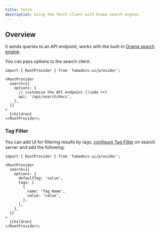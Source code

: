 ```yaml
---
title: fetch
description: Using the fetch client with Orama search engine.
---
```


## Overview

It sends queries to an API endpoint, works with the built-in [Orama search engine](/docs/headless/search/orama).

You can pass options to the search client:

```tsx
import { RootProvider } from 'fumadocs-ui/provider';

<RootProvider
  search={{
    options: {
      // customise the API endpoint [!code ++]
      api: '/api/search/docs',
    },
  }}
>
  {children}
</RootProvider>;
```

### Tag Filter

You can add UI for filtering results by tags, [configure Tag Filter](/docs/headless/search/orama#tag-filter) on search server and add the following:

```tsx
import { RootProvider } from 'fumadocs-ui/provider';

<RootProvider
  search={{
    options: {
      defaultTag: 'value',
      tags: [
        {
          name: 'Tag Name',
          value: 'value',
        },
      ],
    },
  }}
>
  {children}
</RootProvider>;
```
